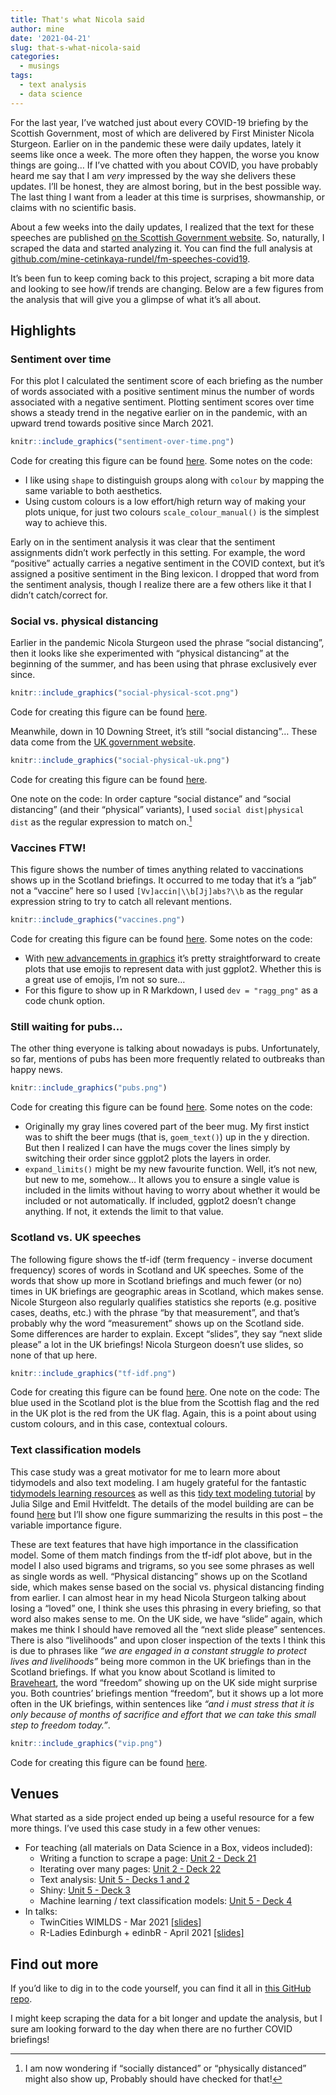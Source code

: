 ```yaml
---
title: That's what Nicola said
author: mine
date: '2021-04-21'
slug: that-s-what-nicola-said
categories:
  - musings
tags:
  - text analysis
  - data science
---
```


For the last year, I've watched just about every COVID-19 briefing by the Scottish Government, most of which are delivered by First Minister Nicola Sturgeon. 
Earlier on in the pandemic these were daily updates, lately it seems like once a week. 
The more often they happen, the worse you know things are going...
If I've chatted with you about COVID, you have probably heard me say that I am *very* impressed by the way she delivers these updates.
I'll be honest, they are almost boring, but in the best possible way.
The last thing I want from a leader at this time is surprises, showmanship, or claims with no scientific basis.

About a few weeks into the daily updates, I realized that the text for these speeches are published [on the Scottish Government website](https://www.gov.scot/collections/first-ministers-speeches/).
So, naturally, I scraped the data and started analyzing it.
You can find the full analysis at [github.com/mine-cetinkaya-rundel/fm-speeches-covid19](https://github.com/mine-cetinkaya-rundel/fm-speeches-covid19).
  
It's been fun to keep coming back to this project, scraping a bit more data and looking to see how/if trends are changing. Below are a few figures from the analysis that will give you a glimpse of what it's all about.

## Highlights

### Sentiment over time

For this plot I calculated the sentiment score of each briefing as the number of words associated with a positive sentiment minus the number of words associated with a negative sentiment. Plotting sentiment scores over time shows a steady trend in the negative earlier on in the pandemic, with an upward trend towards positive since March 2021.

```r
knitr::include_graphics("sentiment-over-time.png")
```

Code for creating this figure can be found [here](https://github.com/mine-cetinkaya-rundel/fm-speeches-covid19/blob/c18c78ee987ac4e560e7134af1d4596d151b4df1/analysis/03-visualise-scot.Rmd#L174-L189). Some notes on the code:

- I like using `shape` to distinguish groups along with `colour` by mapping the same variable to both aesthetics.
- Using custom colours is a low effort/high return way of making your plots unique, for just two colours `scale_colour_manual()` is the simplest way to achieve this.

Early on in the sentiment analysis it was clear that the sentiment assignments didn't work perfectly in this setting. For example, the word "positive" actually carries a negative sentiment in the COVID context, but it's assigned a positive sentiment in the Bing lexicon. I dropped that word from the sentiment analysis, though I realize there are a few others like it that I didn't catch/correct for.

### Social vs. physical distancing

Earlier in the pandemic Nicola Sturgeon used the phrase "social distancing", then it looks like she experimented with "physical distancing" at the beginning of the summer, and has been using that phrase exclusively ever since.

```r
knitr::include_graphics("social-physical-scot.png")
```

Code for creating this figure can be found [here](https://github.com/mine-cetinkaya-rundel/fm-speeches-covid19/blob/c18c78ee987ac4e560e7134af1d4596d151b4df1/analysis/03-visualise-scot.Rmd#L273-L287).

Meanwhile, down in 10 Downing Street, it's still "social distancing"... These data come from the [UK government website](https://www.gov.uk/search/all?content_purpose_supergroup%5B%5D=news_and_communications&level_one_taxon=5b7b9532-a775-4bd2-a3aa-6ce380184b6c&order=updated-newest&organisations%5B%5D=prime-ministers-office-10-downing-street&page=1&parent=prime-ministers-office-10-downing-street).

```r
knitr::include_graphics("social-physical-uk.png")
```

Code for creating this figure can be found [here](https://github.com/mine-cetinkaya-rundel/fm-speeches-covid19/blob/36dafd85ce8e005c81008452b57f334c8d9da617/analysis/06-visualise-uk.Rmd#L247-L261). 

One note on the code: In order capture "social distance" and "social distancing" (and their "physical" variants), I used `social dist|physical dist` as the regular expression to match on.^[I am now wondering if "socially distanced" or "physically distanced" might also show up, Probably should have checked for that!]

### Vaccines FTW!

This figure shows the number of times anything related to vaccinations shows up in the Scotland briefings. It occurred to me today that it's a "jab" not a "vaccine" here so I used `[Vv]accin|\\b[Jj]abs?\\b` as the regular expression string to try to catch all relevant mentions.

```r
knitr::include_graphics("vaccines.png")
```

Code for creating this figure can be found [here](https://github.com/mine-cetinkaya-rundel/fm-speeches-covid19/blob/c18c78ee987ac4e560e7134af1d4596d151b4df1/analysis/03-visualise-scot.Rmd#L293-L305). Some notes on the code:

- With [new advancements in graphics](https://www.tidyverse.org/blog/2021/02/modern-text-features/) it's pretty straightforward to create plots that use emojis to represent data with just ggplot2. Whether this is a great use of emojis, I'm not so sure...
- For this figure to show up in R Markdown, I used `dev = "ragg_png"` as a code chunk option.

### Still waiting for pubs...

The other thing everyone is talking about nowadays is pubs. Unfortunately, so far, mentions of pubs has been more frequently related to outbreaks than happy news.

```r
knitr::include_graphics("pubs.png")
```

Code for creating this figure can be found [here](https://github.com/mine-cetinkaya-rundel/fm-speeches-covid19/blob/c18c78ee987ac4e560e7134af1d4596d151b4df1/analysis/03-visualise-scot.Rmd#L311-L328). Some notes on the code: 

- Originally my gray lines covered part of the beer mug. My first instict was to shift the beer mugs (that is, `goem_text()`) up in the y direction. But then I realized I can have the mugs cover the lines simply by switching their order since ggplot2 plots the layers in order.
- `expand_limits()` might be my new favourite function. Well, it's not new, but new to me, somehow... It allows you to ensure a single value is included in the limits without having to worry about whether it would be included or not automatically. If included, ggplot2 doesn't change anything. If not, it extends the limit to that value. 

### Scotland vs. UK speeches

The following figure shows the tf-idf (term frequency - inverse document frequency) scores of words in Scotland and UK speeches. 
Some of the words that show up more in Scotland briefings and much fewer (or no) times in UK briefings are geographic areas in Scotland, which makes sense.
Nicole Sturgeon also regularly qualifies statistics she reports (e.g. positive cases, deaths, etc.) with the phrase "by that measurement", and that's probably why the word "measurement" shows up on the Scotland side.
Some differences are harder to explain. 
Except "slides", they say "next slide please" a lot in the UK briefings!
Nicola Sturgeon doesn't use slides, so none of that up here.

```r
knitr::include_graphics("tf-idf.png")
```

Code for creating this figure can be found [here](https://github.com/mine-cetinkaya-rundel/fm-speeches-covid19/blob/36dafd85ce8e005c81008452b57f334c8d9da617/analysis/08-visualise-compare.Rmd#L91-L102). One note on the code: The blue used in the Scotland plot is the blue from the Scottish flag and the red in the UK plot is the red from the UK flag. Again, this is a point about using custom colours, and in this case, contextual colours.

### Text classification models

This case study was a great motivator for me to learn more about tidymodels and also text modeling. 
I am hugely grateful for the fantastic [tidymodels learning resources](https://www.tidymodels.org/learn/) as well as this [tidy text modeling tutorial](https://emilhvitfeldt.github.io/useR2020-text-modeling-tutorial/#1) by Julia Silge and Emil Hvitfeldt. 
The details of the model building are can be found [here](https://github.com/mine-cetinkaya-rundel/fm-speeches-covid19/blob/master/analysis/11-predict-downsample.R) but I'll show one figure summarizing the results in this post -- the variable importance figure.

These are text features that have high importance in the classification model. 
Some of them match findings from the tf-idf plot above, but in the model I also used bigrams and trigrams, so you see some phrases as well as single words as well.
"Physical distancing" shows up on the Scotland side, which makes sense based on the social vs. physical distancing finding from earlier. 
I can almost hear in my head Nicola Sturgeon talking about losing a "loved" one, I think she uses this phrasing in every briefing, so that word also makes sense to me.
On the UK side, we have "slide" again, which makes me think I should have removed all the "next slide please" sentences.
There is also "livelihoods" and upon closer inspection of the texts I think this is due to phrases like *"we are engaged in a constant struggle to protect lives and livelihoods"* being more common in the UK briefings than in the Scotland briefings.
If what you know about Scotland is limited to [Braveheart](https://www.youtube.com/watch?v=k7rPOaoPL4I&ab_channel=BestMoviesByFarr), the word "freedom" showing up on the UK side might surprise you.
Both countries' briefings mention "freedom", but it shows up a lot more often in the UK briefings, within sentences like *"and i must stress that it is only because of months of sacrifice and effort that we can take this small step to freedom today."*.

```r
knitr::include_graphics("vip.png")
```

Code for creating this figure can be found [here](https://github.com/mine-cetinkaya-rundel/fm-speeches-covid19/blob/36dafd85ce8e005c81008452b57f334c8d9da617/analysis/11-predict-downsample.R#L214-L234).

## Venues

What started as a side project ended up being a useful resource for a few more things. 
I've used this case study in a few other venues:

- For teaching (all materials on Data Science in a Box, videos included):
  - Writing a function to scrape a page: [Unit 2 - Deck 21](https://datasciencebox.org/exploring-data.html)
  - Iterating over many pages: [Unit 2 - Deck 22](https://datasciencebox.org/exploring-data.html)
  - Text analysis: [Unit 5 - Decks 1 and 2](https://datasciencebox.org/looking-forward.html)
  - Shiny: [Unit 5 - Deck 3](https://datasciencebox.org/looking-forward.html)
  - Machine learning / text classification models: [Unit 5 - Deck 4](https://datasciencebox.org/looking-forward.html)
- In talks:
  - TwinCities WIMLDS - Mar 2021 [[slides]](https://mine-cetinkaya-rundel.github.io/fm-speeches-covid19/venues/twincities-wimlds/tidyverse-tidymodels.html#1)
  - R-Ladies Edinburgh + edinbR - April 2021 [[slides]](https://mine-cetinkaya-rundel.github.io/fm-speeches-covid19/venues/edi-rladies-edinbr/thats-what-nicola-said.html#1)

## Find out more

If you'd like to dig in to the code yourself, you can find it all in [this GitHub repo](https://github.com/mine-cetinkaya-rundel/fm-speeches-covid19).

I might keep scraping the data for a bit longer and update the analysis, but I sure am looking forward to the day when there are no further COVID briefings!
